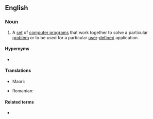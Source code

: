 ==English==

===Noun===
{{en-noun|-}}

# {{lb|en|computing}} A [[set]] of [[computer program]]s that work together to solve a particular [[problem]] or to be used for a particular [[user]]-[[defined]] application.

====Hypernyms====
* {{l|en|software}}

====Translations====
{{trans-top|}}
* Maori: {{t|mi|pūmanawa tautono}}
{{trans-mid}}
* Romanian: {{t|ro|aplicație software|f}}
{{trans-bottom}}

====Related terms====
* {{l|en|application program}}